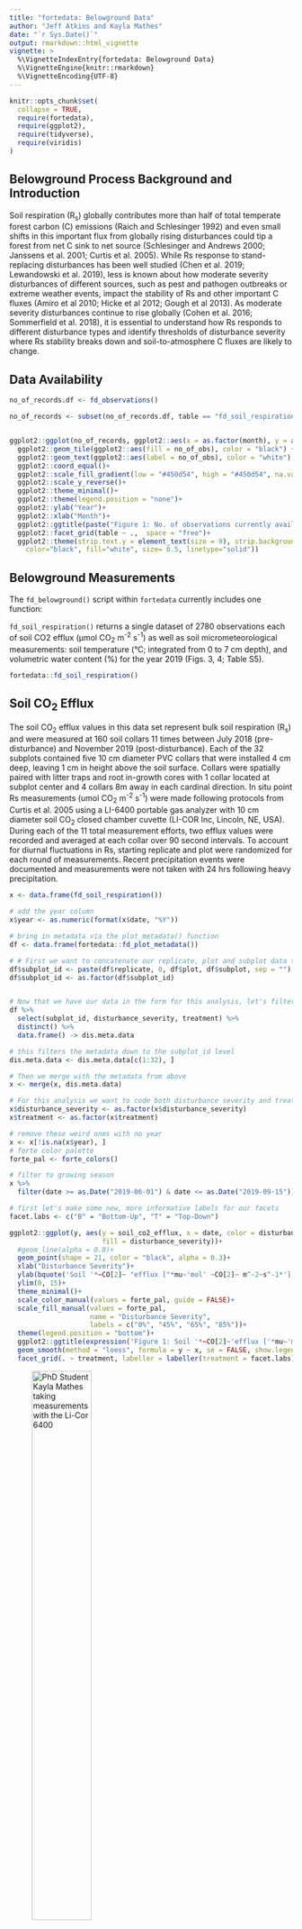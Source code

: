 ```yaml
---
title: "fortedata: Belowground Data"
author: "Jeff Atkins and Kayla Mathes"
date: "`r Sys.Date()`"
output: rmarkdown::html_vignette
vignette: >
  %\VignetteIndexEntry{fortedata: Belowground Data}
  %\VignetteEngine{knitr::rmarkdown}
  %\VignetteEncoding{UTF-8}
---
```


```r
knitr::opts_chunk$set(
  collapse = TRUE,
  require(fortedata),
  require(ggplot2),
  require(tidyverse),
  require(viridis)
)
```

## Belowground Process Background and Introduction

Soil respiration (R~s~) globally contributes more than half of total temperate forest carbon (C) emissions (Raich and Schlesinger 1992) and even small shifts in this important flux from globally rising disturbances could tip a forest from net C sink to net source (Schlesinger and Andrews 2000; Janssens et al. 2001; Curtis et al. 2005). While Rs response to stand-replacing disturbances has been well studied (Chen et al. 2019; Lewandowski et al. 2019), less is known about how moderate severity disturbances of different sources, such as pest and pathogen outbreaks or extreme weather events, impact the stability of Rs and other important C fluxes (Amiro et al 2010; Hicke et al 2012; Gough et al 2013). As moderate severity disturbances continue to rise globally (Cohen et al. 2016; Sommerfield et al. 2018), it is essential to understand how Rs responds to different disturbance types and identify thresholds of disturbance severity where Rs stability breaks down and soil-to-atmosphere C fluxes are likely to change. 

## Data Availability


```r
no_of_records.df <- fd_observations()

no_of_records <- subset(no_of_records.df, table == "fd_soil_respiration")


ggplot2::ggplot(no_of_records, ggplot2::aes(x = as.factor(month), y = as.integer(year), fill= no_of_obs)) +
  ggplot2::geom_tile(ggplot2::aes(fill = no_of_obs), color = "black") +
  ggplot2::geom_text(ggplot2::aes(label = no_of_obs), color = "white") +
  ggplot2::coord_equal()+
  ggplot2::scale_fill_gradient(low = "#450d54", high = "#450d54", na.value = 'white')+
  ggplot2::scale_y_reverse()+
  ggplot2::theme_minimal()+
  ggplot2::theme(legend.position = "none")+
  ggplot2::ylab("Year")+
  ggplot2::xlab("Month")+
  ggplot2::ggtitle(paste("Figure 1: No. of observations currently available \nin each remote sensing function as of:", Sys.Date()))+
  ggplot2::facet_grid(table ~ .,  space = "free")+
  ggplot2::theme(strip.text.y = element_text(size = 9), strip.background = element_rect(
    color="black", fill="white", size= 0.5, linetype="solid"))

```


## Belowground Measurements
The `fd_belowground()` script within `fortedata` currently includes one function:


`fd_soil_respiration()` returns a single dataset of 2780 observations each of soil CO2 efflux (μmol CO~2~ m^-2^ s^-1^) as well as soil micrometeorological measurements: soil temperature (°C; integrated from 0 to 7 cm depth), and volumetric water content (%) for the year 2019 (Figs. 3, 4; Table S5).


```r
fortedata::fd_soil_respiration()
```

## Soil CO~2~ Efflux

The soil CO~2~ efflux values in this data set represent bulk soil respiration (R~s~) and were measured at 160 soil collars 11 times between July 2018 (pre-disturbance) and November 2019 (post-disturbance). Each of the 32 subplots contained five 10 cm diameter PVC collars that were installed 4 cm deep, leaving 1 cm in height above the soil surface. Collars were spatially paired with litter traps and root in-growth cores with 1 collar located at subplot center and 4 collars 8m away in each cardinal direction. In situ point Rs measurements (umol CO~2~ m^-2^ s^-1^) were made following protocols from Curtis et al. 2005 using a LI-6400 portable gas analyzer with 10 cm diameter soil CO~2~ closed chamber cuvette (LI-COR Inc, Lincoln, NE, USA). During each of the 11 total measurement efforts, two efflux values were recorded and averaged at each collar over 90 second intervals. To account for diurnal fluctuations in Rs, starting replicate and plot were randomized for each round of measurements. Recent precipitation events were documented and measurements were not taken with 24 hrs following heavy precipitation.
  

```r
x <- data.frame(fd_soil_respiration())

# add the year column
x$year <- as.numeric(format(x$date, "%Y"))

# bring in metadata via the plot_metadata() function
df <- data.frame(fortedata::fd_plot_metadata())

# # First we want to concatenate our replicate, plot and subplot data to make a subplot_id column 
df$subplot_id <- paste(df$replicate, 0, df$plot, df$subplot, sep = "")
df$subplot_id <- as.factor(df$subplot_id)


# Now that we have our data in the form for this analysis, let's filter our metadata to the subplot level.
df %>%
  select(subplot_id, disturbance_severity, treatment) %>%
  distinct() %>%
  data.frame() -> dis.meta.data

# this filters the metadata down to the subplot_id level
dis.meta.data <- dis.meta.data[c(1:32), ]

# Then we merge with the metadata from above
x <- merge(x, dis.meta.data)

# For this analysis we want to code both disturbance severity and treatment as factors
x$disturbance_severity <- as.factor(x$disturbance_severity)
x$treatment <- as.factor(x$treatment)

# remove these weird ones with no year
x <- x[!is.na(x$year), ]
# forte color palette
forte_pal <- forte_colors()

# filter to growing season
x %>%
  filter(date >= as.Date("2019-06-01") & date <= as.Date("2019-09-15")) -> y

# first let's make some new, more informative labels for our facets
facet.labs <- c("B" = "Bottom-Up", "T" = "Top-Down")

ggplot2::ggplot(y, aes(y = soil_co2_efflux, x = date, color = disturbance_severity,
                       fill = disturbance_severity))+
  #geom_line(alpha = 0.8)+
  geom_point(shape = 21, color = "black", alpha = 0.3)+
  xlab("Disturbance Severity")+
  ylab(bquote('Soil '*~CO[2]~ "efflux ["*mu~'mol' ~CO[2]~ m^-2~s^-1*']')) +
  ylim(0, 15)+
  theme_minimal()+
  scale_color_manual(values = forte_pal, guide = FALSE)+
  scale_fill_manual(values = forte_pal,
                    name = "Disturbance Severity",
                    labels = c("0%", "45%", "65%", "85%"))+
  theme(legend.position = "bottom")+
  ggplot2::ggtitle(expression('Figure 1: Soil '*~CO[2]~'efflux ['*mu~'mol' ~CO[2]~ m^-2~s^-1*'] by replicate, by year'))+
  geom_smooth(method = "loess", formula = y ~ x, se = FALSE, show.legend = FALSE, size = 1.5)+
  facet_grid(. ~ treatment, labeller = labeller(treatment = facet.labs)) 

```
  
   ![PhD Student Kayla Mathes taking measurements with the Li-Cor 6400](https://user-images.githubusercontent.com/8354517/87793258-01e5e980-c813-11ea-9f43-8a82e26dbf37.jpg){width=50%}

  
  Additionally, to isolate the microbial component of Rs, Heterotrophic soil respiration (R~h~) 
  was estimated with in vitro root-free soil incubations from 132 soil sampling plots in July 2019. 
  Each of the 32 subplots contained four 1 meter squared destructive soil sampling plots and 3 pseudo-replicate soil cores were harvested to 10 cm in each destructive plot. Soil cores were stored for 24 hours at 4°C before being processed and were then sieved to eliminate roots. Root-free soil was then weighed into ventilated mason jars and incubated at the average soil temperature (T~s~) for two weeks. Rh was measured with a LI-6400 and custom soil chamber cuvette (Curtis et al. 2005). Four efflux values were recorded in each mason jar over 90 second intervals. Soil jars were vented for 75 mins to stabilize gas exchange before measuring (time to stabilization was determined from a degassing trial with a randomized subset of soil jars, n = 5). These data are not in the current version of `fortedata`.

 
## Soil Micrometeorology
Soil temperature (T~s~) and soil moisture (s) were measured concurrently with in situ bulk Rs and soil cores harvested for in vitro Rh. Ts (°C) was measured to 7 cm using a thermocouple wire fitted to the LI-6400. Volumetric water content (%) was measured with a CS620 soil moisture sensor with 20 cm probes.

```r


ggplot2::ggplot(y, aes(y = soil_temp, x = date, color = disturbance_severity,
                       fill = disturbance_severity))+
  #geom_line(alpha = 0.8)+
  geom_point(shape = 21, color = "black", alpha = 0.3)+
  xlab("Disturbance Severity")+
  ylab(expression('Temperature ['*~degree*C*']')) +
  theme_minimal()+
  scale_color_manual(values = forte_pal, guide = FALSE)+
  scale_fill_manual(values = forte_pal,
                    name = "Disturbance Severity",
                    labels = c("0%", "45%", "65%", "85%"))+
  theme(legend.position = "bottom")+
  ggplot2::ggtitle(paste('Figure 2: Growing Season Soil Temperature [C]\n by replicate, by year'))+
  geom_smooth(method = "loess", formula = y ~ x, se = FALSE, show.legend = FALSE, size = 1.5)+
  facet_grid(. ~ treatment, labeller = labeller(treatment = facet.labs)) 


ggplot2::ggplot(y, aes(y = vwc, x = date, color = disturbance_severity,
                       fill = disturbance_severity))+
  #geom_line(alpha = 0.8)+
  geom_point(shape = 21, color = "black", alpha = 0.3)+
  xlab("Disturbance Severity")+
  ylab("volumetric Water Content [%}") +
  theme_minimal()+
  scale_color_manual(values = forte_pal, guide = FALSE)+
  scale_fill_manual(values = forte_pal,
                    name = "Disturbance Severity",
                    labels = c("0%", "45%", "65%", "85%"))+
  theme(legend.position = "bottom")+
  ggplot2::ggtitle(paste(expression('Figure 3:  Growing Season Soil Moisture [%]\n by replicate, by year')))+
  geom_smooth(method = "loess", formula = y ~ x, se = FALSE, show.legend = FALSE, size = 1.5)+
  facet_grid(. ~ treatment, labeller = labeller(treatment = facet.labs)) 

```

## References

Amiro, B. D., A. G. Barr, J. G. Barr, T. A. Black, R. Bracho, M. Brown, J. Chen, et al. 2010. “Ecosystem Carbon Dioxide Fluxes after Disturbance in Forests of North America.” Journal of Geophysical Research: Biogeosciences 115 (4). https://doi.org/10.1029/2010JG001390.

Cohen, Warren B., Zhiqiang Yang, Stephen V. Stehman, Todd A. Schroeder, David M. Bell, Jeffrey G. Masek, Chengquan Huang, and Garrett W. Meigs. 2016. “Forest Disturbance across the Conterminous United States from 1985-2012: The Emerging Dominance of Forest Decline.” Forest Ecology and Management 360: 242–52. https://doi.org/10.1016/j.foreco.2015.10.042.

Curtis, P. S., C. S. Vogel, C. M. Gough, H. P. Schmid, H. B. Su, and B. D. Bovard. 2005. “Respiratory Carbon Losses and the Carbon-Use Efficiency of a Northern Hardwood Forest, 1999-2003.” New Phytologist 167 (2): 437–56. https://doi.org/10.1111/j.1469-8137.2005.01438.x.

Gough, Christopher M., Brady S. Hardiman, Lucas E. Nave, Gil Bohrer, Kyle D. Maurer, Christoph S. Vogel, Knute J. Nadelhoffer, and Peter S. Curtis. 2013. “Sustained Carbon Uptake and Storage Following Moderate Disturbance in a Great Lakes Forest.” Ecological Applications 23 (5): 1202–15. https://doi.org/10.1890/12-1554.1.

Hicke, Jeffrey A., Craig D. Allen, Ankur R. Desai, Michael C. Dietze, Ronald J. Hall, Edward H.Ted Hogg, Daniel M. Kashian, et al. 2012. “Effects of Biotic Disturbances on Forest Carbon Cycling in the United States and Canada.” Global Change Biology. https://doi.org/10.1111/j.1365-2486.2011.02543.x.
Raich, J. W and W. H. Schlesinger. 1992. “The global carbon dioxide flux in soil respiration and its relationship to vegetation and climate”. Tellus. 44B, 81-99. 
Schlesinger Willam H. and Jeffrey A. Andrews. 2000. “Soil respiration and the global carbon cycle”. Biogeochemistry. 48: 7-20. 

Sommerfeld, Andreas, Cornelius Senf, Brian Buma, Anthony W. D’Amato, Tiphaine Després, Ignacio Díaz-Hormazábal, Shawn Fraver, et al. 2018. “Patterns and Drivers of Recent Disturbances across the Temperate Forest Biome.” Nature Communications 9 (1). https://doi.org/10.1038/s41467-018-06788-9.



